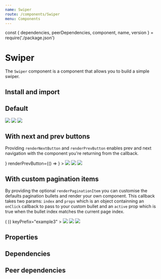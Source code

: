 ```yaml
---
name: Swiper
route: /components/Swiper
menu: Components
---
```


const { dependencies, peerDependencies, component, name, version } = require('./package.json')

# Swiper

<TagVersion version={version} name={name} />

The `Swiper` component is a component that allows you to build a simple swiper.

## Install and import

<Usage component={component} name={name} peerDependencies={peerDependencies} />

## Default

<Playground>
  <Swiper height={400}>
    <Swiper.Slide textAlign="center">
      <img
        style={{ maxWidth: '100%', maxHeight: '100%' }}
        src="https://images.unsplash.com/photo-1564460549828-f0219a31bf90?ixlib=rb-1.2.1&ixid=eyJhcHBfaWQiOjEyMDd9&auto=format&fit=crop&w=1350&q=80"
      />
    </Swiper.Slide>
    <Swiper.Slide textAlign="center">
      <img
        style={{ maxWidth: '100%', maxHeight: '100%' }}
        src="https://images.unsplash.com/photo-1575489272413-cb506258027e?ixlib=rb-1.2.1&ixid=eyJhcHBfaWQiOjEyMDd9&auto=format&fit=crop&w=634&q=80"
      />
    </Swiper.Slide>
    <Swiper.Slide textAlign="center">
      <img
        style={{ maxWidth: '100%', maxHeight: '100%' }}
        src="https://images.unsplash.com/photo-1541959833400-049d37f98ccd?ixlib=rb-1.2.1&ixid=eyJhcHBfaWQiOjEyMDd9&auto=format&fit=crop&w=1350&q=80"
      />
    </Swiper.Slide>
  </Swiper>
</Playground>

## With next and prev buttons

Providing `renderNextButton` and `renderPrevButton` enables prev and next navigation with the component you're returning from the callback.

<Playground>
  <Swiper
    keyPrefix="example2"
    height={400}
    renderNextButton={() => <RightIcon size="lg" />}
    renderPrevButton={() => <LeftIcon size="lg" />}
  >
    <Swiper.Slide textAlign="center">
      <img
        style={{ maxWidth: '100%', maxHeight: '100%' }}
        src="https://images.unsplash.com/photo-1564460549828-f0219a31bf90?ixlib=rb-1.2.1&ixid=eyJhcHBfaWQiOjEyMDd9&auto=format&fit=crop&w=1350&q=80"
      />
    </Swiper.Slide>
    <Swiper.Slide textAlign="center">
      <img
        style={{ maxWidth: '100%', maxHeight: '100%' }}
        src="https://images.unsplash.com/photo-1575489272413-cb506258027e?ixlib=rb-1.2.1&ixid=eyJhcHBfaWQiOjEyMDd9&auto=format&fit=crop&w=634&q=80"
      />
    </Swiper.Slide>
    <Swiper.Slide textAlign="center">
      <img
        style={{ maxWidth: '100%', maxHeight: '100%' }}
        src="https://images.unsplash.com/photo-1541959833400-049d37f98ccd?ixlib=rb-1.2.1&ixid=eyJhcHBfaWQiOjEyMDd9&auto=format&fit=crop&w=1350&q=80"
      />
    </Swiper.Slide>
  </Swiper>
</Playground>

## With custom pagination items

By providing the optional `renderPaginationItem` you can customise the defaults pagination bullets and render your own component. This callback takes two params: `index` and `props` which is an object containning an `onClick` callback to pass to your custom bullet and an `active` prop which is true when the bullet index matches the current page index.

<Playground>
  <Swiper
    height={400}
    renderPaginationItem={(idx, { active, onClick }) => (
      <Swiper.Bullet width={50} height={50} active={active} onClick={onClick} />
    )}
    keyPrefix="example3"
  >
    <Swiper.Slide textAlign="center">
      <img
        style={{ maxWidth: '100%', maxHeight: '100%' }}
        src="https://images.unsplash.com/photo-1564460549828-f0219a31bf90?ixlib=rb-1.2.1&ixid=eyJhcHBfaWQiOjEyMDd9&auto=format&fit=crop&w=1350&q=80"
      />
    </Swiper.Slide>
    <Swiper.Slide textAlign="center">
      <img
        style={{ maxWidth: '100%', maxHeight: '100%' }}
        src="https://images.unsplash.com/photo-1575489272413-cb506258027e?ixlib=rb-1.2.1&ixid=eyJhcHBfaWQiOjEyMDd9&auto=format&fit=crop&w=634&q=80"
      />
    </Swiper.Slide>
    <Swiper.Slide textAlign="center">
      <img
        style={{ maxWidth: '100%', maxHeight: '100%' }}
        src="https://images.unsplash.com/photo-1541959833400-049d37f98ccd?ixlib=rb-1.2.1&ixid=eyJhcHBfaWQiOjEyMDd9&auto=format&fit=crop&w=1350&q=80"
      />
    </Swiper.Slide>
  </Swiper>
</Playground>

## Properties

<Props of={Swiper} />

## Dependencies

<Dependencies dependencies={dependencies} />

## Peer dependencies

<Dependencies dependencies={peerDependencies} />
